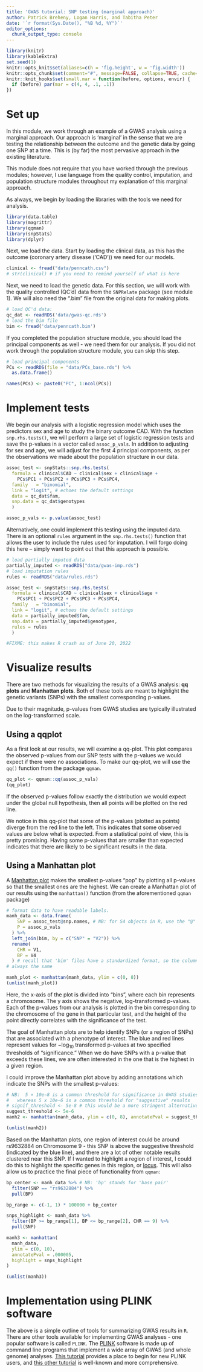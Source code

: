 ```yaml
---
title: 'GWAS tutorial: SNP testing (marginal approach)'
author: Patrick Breheny, Logan Harris, and Tabitha Peter 
date: '`r format(Sys.Date(), "%B %d, %Y")`'
editor_options: 
  chunk_output_type: console
---
```


```r
library(knitr)
library(kableExtra)
set.seed(1)
knitr::opts_knit$set(aliases=c(h = 'fig.height', w = 'fig.width'))
knitr::opts_chunk$set(comment="#", message=FALSE, collapse=TRUE, cache=FALSE, tidy=FALSE, fig.align="center")
knitr::knit_hooks$set(small.mar = function(before, options, envir) {
  if (before) par(mar = c(4, 4, .1, .1))
})
```

# Set up 

In this module, we work through an example of a GWAS analysis using a marginal approach. Our approach is 'marginal' in the sense that we are testing the relationship between the outcome and the genetic data by going one SNP at a time. This is (by far) the most pervasive approach in the existing literature. 

This module does not require that you have worked through the previous modules; however, I use language from the quality control, imputation, and population structure modules throughout my explanation of this marginal approach. 

As always, we begin by loading the libraries with the tools we need for analysis. 


```r
library(data.table)
library(magrittr)
library(qqman)
library(snpStats)
library(dplyr)
```

Next, we load the data. Start by loading the clinical data, as this has the outcome (coronary artery disease ('CAD')) we need for our models. 

```r
clinical <- fread("data/penncath.csv")
# str(clinical) # if you need to remind yourself of what is here
```

Next, we need to load the genetic data. For this section, we will work with the quality controlled (QC'd) data from the `SNPRelate` package (see module 1). We will also need the ".bim" file from the original data for making plots. 
  
```r
# load QC'd data:
qc_dat <- readRDS('data/gwas-qc.rds')
# load the bim file
bim <- fread('data/penncath.bim')
```

If you completed the population structure module, you should load the principal components as well - we need them for our analysis. If you did not work through the population structure module, you can skip this step.  

```r
# load principal components 
PCs <- readRDS(file = "data/PCs_base.rds") %>%
  as.data.frame()

names(PCs) <- paste0("PC", 1:ncol(PCs))

```

# Implement tests

We begin our analysis with a logistic regression model which uses the predictors sex and age to study the binary outcome CAD. With the function `snp.rhs.tests()`, we will perform a large set of logistic regression tests and save the p-values in a vector called `assoc_p_vals`. In addition to adjusting for sex and age, we will adjust for the first 4 principal components, as per the observations we made about the population structure in our data. 

```r
assoc_test <- snpStats::snp.rhs.tests(
  formula = clinical$CAD ~ clinical$sex + clinical$age + 
    PCs$PC1 + PCs$PC2 + PCs$PC3 + PCs$PC4,
  family   = "binomial",
  link = "logit", # echoes the default settings
  data = qc_dat$fam,
  snp.data = qc_dat$genotypes
  )

assoc_p_vals <- p.value(assoc_test)


```

Alternatively, one could implement this testing using the imputed data. There is an optional `rules` argument in the `snp.rhs.tests()` function that allows the user to include the rules used for imputation. I will forgo doing this here -- simply want to point out that this approach is possible. 

```r
# load partially imputed data
partially_imputed <- readRDS("data/gwas-imp.rds")
# load imputation rules 
rules <- readRDS("data/rules.rds")

assoc_test <- snpStats::snp.rhs.tests(
  formula = clinical$CAD ~ clinical$sex + clinical$age + 
    PCs$PC1 + PCs$PC2 + PCs$PC3 + PCs$PC4,
  family   = "binomial",
  link = "logit", # echoes the default settings
  data = partially_imputed$fam,
  snp.data = partially_imputed$genotypes,
  rules = rules
  )

#FIXME: this makes R crash as of June 20, 2022

```


# Visualize results 

There are two methods for visualizing the results of a GWAS analysis: **qq plots** and **Manhattan plots**. Both of these tools are meant to highlight the genetic variants (SNPs) with the smallest corresponding p-values. 

Due to their magnitude, p-values from GWAS studies are typically illustrated on the log-transformed scale.  

## Using a qqplot

As a first look at our results, we will examine a qq-plot. This plot compares the observed p-values from our SNP tests with the p-values we would expect if there were no associations. To make our qq-plot, we will use the `qq()` function from the package `qqman`. 

```r
qq_plot <- qqman::qq(assoc_p_vals)
(qq_plot)
```

If the observed p-values follow exactly the distribution we would expect under the global null hypothesis, then all points will be plotted on the red line. 

We notice in this qq-plot that some of the p-values (plotted as points) diverge from the red line to the left. This indicates that some observed values are below what is expected. From a statistical point of view, this is pretty promising. Having some p-values that are smaller than expected indicates that there are likely to be significant results in the data. 

## Using a Manhattan plot 

A [Manhattan plot](https://en.wikipedia.org/wiki/Manhattan_plot) makes the smallest p-values "pop" by plotting all p-values so that the smallest ones are the highest. We can create a Manhattan plot of our results using the `manhattan()` function (from the aforementioned `qqman` package)

```r
# format data to have readable labels. 
manh_data <- data.frame(
    SNP = assoc_test@snp.names, # NB: for S4 objects in R, use the "@" to access items
    P = assoc_p_vals
  ) %>%
  left_join(bim, by = c("SNP" = "V2")) %>%
  rename(
    CHR = V1, 
    BP = V4
  ) # recall that 'bim' files have a standardized format, so the column order is 
# always the same 

manh_plot <- manhattan(manh_data, ylim = c(0, 8))
(unlist(manh_plot))
```

Here, the x-axis of the plot is divided into "bins", where each bin represents a chromosome. The y axis shows the negative, log-transformed p-values. Each of the p-values from our analysis is plotted in the bin corresponding to the chromosome of the gene in that particular test, and the height of the point directly correlates with the significance of the test.

The goal of Manhattan plots are to help identify SNPs (or a region of SNPs) that are associated with a phenotype of interest. The blue and red lines represent values for $-\text{log}_{10}$ transformed p-values at two specified thresholds of "significance." When we do have SNPs with a p-value that exceeds these lines, we are often interested in the one that is the highest in a given region.

I could improve the Manhattan plot above by adding annotations which indicate the SNPs with the smallest p-values: 

```r

# NB:  5 × 10e−8 is a common threshold for significance in GWAS studies, 
#   whereas 5 x 10e-6 is a common threshold for "suggestive" results
# signif_threshold <- 5e-8 # this would be a more stringent alternative 
suggest_threshold <- 5e-6 
manh2 <- manhattan(manh_data, ylim = c(0, 8), annotatePval = suggest_threshold)

(unlist(manh2))
```

Based on the Manhattan plots, one region of interest could be around rs9632884 on Chromosome 9 - this SNP is above the suggestive threshold (indicated by the blue line), and there are a lot of other notable results clustered near this SNP. If I wanted to highlight a region of interest, I could do this to highlight the specific genes in this region, or [locus](https://www.genome.gov/genetics-glossary/Locus). This will also allow us to practice the final piece of functionality from `qqman`:

```r
bp_center <- manh_data %>% # NB: 'bp' stands for 'base pair'
  filter(SNP == "rs9632884") %>%
  pull(BP)

bp_range <- c(-1, 1) * 100000 + bp_center

snps_highlight <- manh_data %>%
  filter(BP >= bp_range[1], BP <= bp_range[2], CHR == 9) %>%
  pull(SNP)

manh3 <- manhattan(
  manh_data, 
  ylim = c(0, 10), 
  annotatePval = .000005, 
  highlight = snps_highlight
)

(unlist(manh3))
```



# Implementation using PLINK software 

The above is a simple outline of tools for summarizing GWAS results in `R`. There are other tools available for implementing GWAS analyses - one popular software is called `PLINK`. The [PLINK](https://zzz.bwh.harvard.edu/plink/) software is made up of command line programs that implement a wide array of GWAS (and whole genome) analyses. [This tutorial](https://genomicsbootcamp.github.io/book/your-first-plink-tutorial.html) provides a place to begin for new PLINK users, and [this other tutorial](https://www.ncbi.nlm.nih.gov/pmc/articles/PMC6001694/) is well-known and more comprehensive. 
